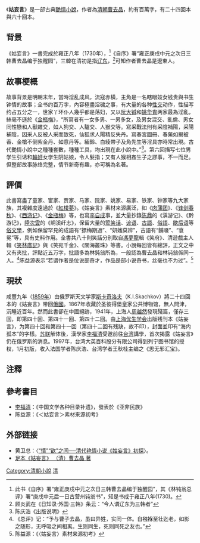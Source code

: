 《'''姑妄言'''》是一部古典[[艷情小說|艷情小說]]，作者為[[清代|清朝]][[曹去晶|曹去晶]]，約有百萬字，有二十四回本與六十回本。

== 背景 ==
《姑妄言》一書完成於雍正八年（1730年），<ref>此书《自序》署“雍正庚戌中元之次日三韩曹去晶编于独醒园”，其《林钝翁总评》署“庚戌中元后一日古营州钝翁书”，知是书成于雍正八年(1730)。</ref>《自序》署“雍正庚戌中元之次日三韩曹去晶编于独醒园”，三韓在清初是指[[辽东|辽东]]，<ref>顾炎武在《日知录·外国·三韩》条云：“今人谓辽东为三韩者”</ref>可知作者曹去晶是遼東人。

== 故事梗概 ==
故事背景是明朝末年，當時淫乱成风，流寇赤橫，主角是一名瞎眼妓女钱贵與书生钟情的故事；全书约百万字，內容極盡淫穢之事，有大量的各种[[性交|性交]]动作，性描写约占五分之一，世家丫环仆人幾乎都是荡妇，又以[[阮大铖|阮大铖]]和[[姚华胄|姚华胄]]两家最為淫亂，絲毫不遜於《[[金瓶梅|金瓶梅]]》，“所寫者有一女多男、一男多女，及男女混交、亂倫、男女同性戀和人獸雜交，如人狗交、人驢交、人猴交等。寫采戰法則有采陰補陽，采陽補陰，因采人反被人采而致死，仙狐求人陽精反失丹。寫春宮圖冊、春藥如揭被香、金槍不倒紫金丹、如意丹等。緬鈴、白綾帶子及角先生等淫具亦時常出現。古代艷情小說中之種種套數，種種工具，均出現在此小說中。”<ref>陈庆浩《出版说明》</ref>。第六回描写七位男学生引诱和[[輪奸|輪奸]]女学生阴姑娘，令人髮指；又有人猴相姦生子之謬事，不一而足。但整部故事脉络完整，情节新奇有趣，亦可稱為名著。

== 評價 ==
此書寫盡了童家、宦家、贾家、马家、阮家、姚家、易家、铁家、钟家等九大家族，其複雜度遠過於《[[紅樓夢|紅樓夢]]》。《姑妄言》素材来源廣泛，如《[[肉蒲团|肉蒲团]]》、《[[锋剑春秋|锋剑春秋]]》、《[[西游记|西游记]]》、《[[金瓶梅|金瓶梅]]》等，也寫[[李自成|李自成]]事，並大量抄錄[[陈鼎|陈鼎]]的《滇游记》、《黔游记》，[[陸次雲|陸次雲]]的《峒溪纤志》，保留大量的[[黃色笑話|荤笑话]]、[[谚语|谚语]]、[[古語|古語]]、[[俗語|俗語]]、[[歇后语|歇后语]]等[[俗文學|俗文學]]，例如保留罕見的成語有“摽梅期過”、“妍媸莫辨”，古語有“餔啜”、“袞冕”等，具有史料作用。全書共八十則笑話分別取自[[馮夢龍|馮夢龍]]輯《笑府》、清遊戲主人輯《[[笑林廣記|笑林廣記]]》與《笑宛千金》、《關海叢珠》等書。小說每回皆有總評，正文之中又有夾批，評點近五万字，批語多為林鈍翁所為，一般認為曹去晶和林钝翁係同一人。<ref>《总评》记：“予与曹子去晶，虽曰异姓，实同一体。自襁褓至壮迄老，如影之随形，无呼吸之间相离。生则同生，死则同死之友也。”</ref>陈益源表示“若谓作者是位说部奇才，作品是部小说奇书，丝毫也不为过”。<ref>陈益源：《〈姑妄言〉素材来源初考》</ref>

== 現狀 ==
咸豐九年（[[1859年|1859年]]）由俄罗斯天文学家[[斯卡奇洛夫|斯卡奇洛夫]]（K.I.Skachkov）將二十四回本的《姑妄言》带回[[俄國|俄國]]。1867年收藏於圣彼得堡皇家公共博物馆，無人問津，沉睡近百年。然而此書卻在中國絕跡，1941年，上海人[[周越然|周越然]]發現殘篇，僅存三回，即第四十回、第四十一回、第四十二回。由[[上海优生学会|上海优生学会]]出版残刊本《姑妄言》，为第四十回和第四十一回（第四十二回有残缺，故不印），封面並印有“海内孤本”的字樣。[[苏联|苏联]]解体後，漢學家[[李福清|李福清]]受邀前往[[台湾|台湾]]講學，首次揭露《姑妄言》仍在俄罗斯的消息。1997年，台湾大英百科股分有限公司得到列宁图书馆的授权，1月初版，收入法国学者陈庆浩、台湾学者王秋桂主编之《思无邪汇宝》。

==注釋==
{{reflist}}
{{wikisource|姑妄言}}

==參考書目==
* [[李福清|李福清]]：《中国文学各种目录补遗》，發表於《亚非民族》
* 陈益源：《＜姑妄言＞素材来源初考》

== 外部链接 ==
*黄卫总：〈[http://www.nssd.org/articles/Article_Read.aspx?id=1002355341 “情”“欲”之间──清代艳情小说《姑妄言》初探]{{Wayback|url=http://www.nssd.org/articles/Article_Read.aspx?id=1002355341 |date=20180208064209 }}〉。
* [http://club.xilu.com/wave99/msgview-950484-9738.html 足本《姑妄言》 （清）曹去晶 著]{{Wayback|url=http://club.xilu.com/wave99/msgview-950484-9738.html |date=20090930072949 }}
[[Category:清朝小說|Category:清朝小說]]
[[Category:中国情色小说|清]]